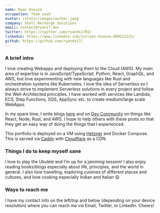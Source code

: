 ```yaml
---
name: Ryan Dsouza
occupation: Team Lead
avatar: /static/images/author.jpeg
company: Shell Recharge Solutions
email: contact@ryan17.dev
twitter: https://twitter.com/ryands1701/
linkedin: https://www.linkedin.com/in/ryan-dsouza-880522125/
github: https://github.com/ryands17/
---
```


### A brief intro

I love creating Webapps and deploying them to the Cloud (AWS). My main area of expertise is in JavaScript/TypeScript, Python, React, GraphQL, and AWS, but love experimenting with new languages like Rust and orchestration systems like Kubernetes. I love the idea of Serverless so I always strive to implement Serverless solutions in every project and follow the Well-Architected principles. I have worked with services like Lambda, ECS, Step Functions, SQS, AppSync etc. to create medium/large scale WebApps.

In my spare time, I write blogs [here](https://ryan17.dev/blog/) and on [Dev Community](https://dev.to/ryands17/) on things like React, Node, Rust, and AWS. I hope to help others with these posts so that they get an easy way of doing the things that I experienced.

This portfolio is deployed on a VM using [Hetzner](https://www.hetzner.com/) and Docker Compose. This is served via [Caddy](https://caddyserver.com/) with [Cloudflare](https://www.cloudflare.com/) as a CDN.

### Things I do to keep myself sane

I love to play the Ukulele and I'm up for a jamming session! I also enjoy reading books/blogs especially about life, principles, and the world in general. I also love travelling, exploring cuisines of different places and cultures, and love cooking especially Indian and Italian 😋

### Ways to reach me

I have my contact info on the left/top and below (depending on your device resolution) where you can reach me via Email, Twitter, or LinkedIn. Cheers!
